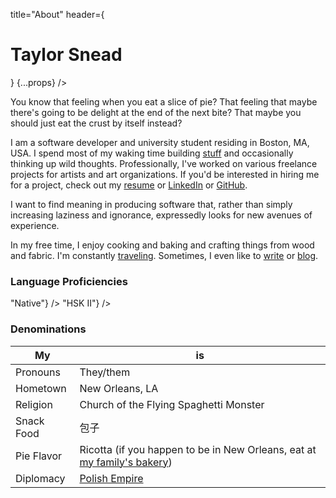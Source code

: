 
  title="About"
  header={<h1>Taylor Snead</h1>}
  {...props}
/>

You know that feeling when you eat a slice of pie?
That feeling that maybe there's going to be delight at the end of the next bite?
That maybe you should just eat the crust by itself instead?

I am a software developer and university student residing in Boston, MA, USA. I spend most of my waking time building [stuff](/projects) and occasionally thinking up wild thoughts. Professionally, I've worked on various freelance projects for artists and art organizations. If you'd be interested in hiring me for a project, check out my [resume](/about/resume) or [LinkedIn](https://www.linkedin.com/in/snead-t/) or [GitHub](https://github.com/loafofpiecrust).

I want to find meaning in producing software that, rather than simply increasing laziness and ignorance, expressedly looks for new avenues of experience.

In my free time, I enjoy cooking and baking and crafting things from wood and fabric. I'm constantly [traveling](/about/places). Sometimes, I even like to [write](/stories) or [blog](/blog).


### Language Proficiencies
<Row gap={15}>
  <SkillMeter title="English"
    color="seagreen"
    value={1}
    format={() => "Native"}
  />
  <SkillMeter title="Mandarin"
    color="firebrick"
    value={2/6}
    format={() => "HSK II"}
  />
</Row>


### Denominations
My | is
------------- | -----
Pronouns | They/them
Hometown | New Orleans, LA
Religion | Church of the Flying Spaghetti Monster
Snack Food | 包子
Pie Flavor | Ricotta (if you happen to be in New Orleans, eat at [my family's bakery](http://shakesugary.com))
Diplomacy | [Polish Empire](https://upload.wikimedia.org/wikipedia/commons/7/77/LIVONIA_vulgo_Lyefland-Joan_Blaeu%2C_1662.jpg)
